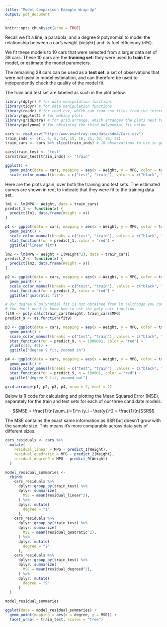 ```yaml
---
title: "Model Comparison Example Wrap-Up"
output: pdf_document
---
```


```r
knitr::opts_chunk$set(echo = TRUE)
```

Recall we fit a line, a parabola, and a degree 9 polynomial to model the relationship between a car's weight (`Weight`) and its fuel efficiency (`MPG`).

We fit these models to 10 cars that were selected from a larger data set of 38 cars.  These 10 cars are the **training set**: they were used to **train** the model, or estimate the model parameters.

The remaining 28 cars can be used as a **test set**: a set of observations that were *not* used in model estimation, and can therefore be used to independently check the quality of the model fit.

The train and test set are labeled as such in the plot below.

```r
library(dplyr) # for data manipulation functions
library(tidyr) # for data manipulation functions
library(readr) # for read_csv, which can read csv files from the internet
library(ggplot2) # for making plots
library(gridExtra) # for grid.arrange, which arranges the plots next to each other
library(polynom) # for obtaining the third polynomial fit below

cars <- read_csv("http://www.evanlray.com/data/sdm4/Cars.csv")
train_inds <- c(1, 6, 8, 14, 15, 16, 21, 32, 33, 37)
train_cars <- cars %>% slice(train_inds) # 10 observations to use in getting fits below.

cars$train_test <- "test"
cars$train_test[train_inds] <- "train"

ggplot() + 
  geom_point(data = cars, mapping = aes(x = Weight, y = MPG, color = train_test)) +
  scale_color_manual(breaks = c("test", "train"), values = c("black", "red"))
```

\newpage

Here are the plots again, over both the training and test sets.  The estimated curves are shown in red, to indicate that they were fit to the training data set.

```r
lm1 <- lm(MPG ~ Weight, data = train_cars)
predict_1 <- function(x) {
  predict(lm1, data.frame(Weight = x))
}

p1 <- ggplot(data = cars, mapping = aes(x = Weight, y = MPG, color = train_test)) + 
  geom_point() +
  scale_color_manual(breaks = c("test", "train"), values = c("black", "red")) +
  stat_function(fun = predict_1, color = "red") +
  ggtitle("linear fit")

lm2 <- lm(MPG ~ Weight + I(Weight^2), data = train_cars)
predict_2 <- function(x) {
  predict(lm2, data.frame(Weight = x))
}

p2 <- ggplot(data = cars, mapping = aes(x = Weight, y = MPG, color = train_test)) + 
  geom_point() +
  scale_color_manual(breaks = c("test", "train"), values = c("black", "red")) +
  stat_function(fun = predict_2, color = "red") +
  ggtitle("quadratic fit")

# Our degree 9 polynomial fit is not obtained from lm (although you could do that too)
# You don't need to know how to use the poly.calc function.
fit9 <- poly.calc(train_cars$Weight, train_cars$MPG)
predict_9 <- as.function(fit9)

p3 <- ggplot(data = cars, mapping = aes(x = Weight, y = MPG, color = train_test)) + 
  geom_point() +
  scale_color_manual(breaks = c("test", "train"), values = c("black", "red")) +
  stat_function(fun = predict_9, n = 1000001, color = "red") +
  ylim(c(15, 40)) +
  ggtitle("degree 9 fit, zoomed in")

p4 <- ggplot(data = cars, mapping = aes(x = Weight, y = MPG, color = train_test)) + 
  geom_point() +
  scale_color_manual(breaks = c("test", "train"), values = c("black", "red")) +
  stat_function(fun = predict_9, n = 100001, color = "red") +
  ggtitle("degree 9 fit, zoomed out")

grid.arrange(p1, p2, p3, p4, nrow = 2, ncol = 2)
```


Below is R code for calculating and plotting the Mean Squared Error (MSE), separately for the train and test sets for each of our three candidate models:

$$MSE = \frac{1}{n}\sum_{i=1}^n (y_i - \hat{y})^2 = \frac{1}{n}SSR$$

The MSE contains the exact same information as SSR but doesn't grow with the sample size.  This means it's more comparable across data sets of different sizes.

```r
cars_residuals <- cars %>%
  mutate(
    residual_linear = MPG - predict_1(Weight),
    residual_quadratic = MPG - predict_2(Weight),
    residual_degree9 = MPG - predict_9(Weight)
  )

model_residual_summaries <- 
  rbind(
    cars_residuals %>%
      dplyr::group_by(train_test) %>%
      dplyr::summarize(
        MSE = mean(residual_linear^2),
      ) %>%
      dplyr::mutate(
        degree = "1"
      ),
    cars_residuals %>%
      dplyr::group_by(train_test) %>%
      dplyr::summarize(
        MSE = mean(residual_quadratic^2),
      ) %>%
      dplyr::mutate(
        degree = "2"
      ),
    cars_residuals %>%
      dplyr::group_by(train_test) %>%
      dplyr::summarize(
        MSE = mean(residual_degree9^2),
      ) %>%
      dplyr::mutate(
        degree = "9"
      )
  )

model_residual_summaries
```

```r
ggplot(data = model_residual_summaries) +
  geom_point(mapping = aes(x = degree, y = MSE)) + 
  facet_wrap( ~ train_test, scales = "free")
```
